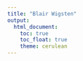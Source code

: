 ```yaml
---
title: "Blair Wigsten"
output: 
  html_document:
    toc: true
    toc_float: true
    theme: cerulean
---
```


